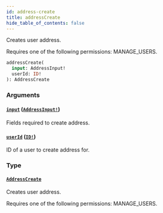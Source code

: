 ```yaml
---
id: address-create
title: addressCreate
hide_table_of_contents: false
---
```


Creates user address.

Requires one of the following permissions: MANAGE_USERS.

```graphql
addressCreate(
  input: AddressInput!
  userId: ID!
): AddressCreate
```

### Arguments

#### [`input`](#) ([`AddressInput!`](../../../developer/api-reference/inputs/address-input))

Fields required to create address.

#### [`userId`](#) ([`ID!`](../../../developer/api-reference/scalars/id))

ID of a user to create address for.

### Type

#### [`AddressCreate`](../../../developer/api-reference/objects/address-create)

Creates user address.

Requires one of the following permissions: MANAGE_USERS.

